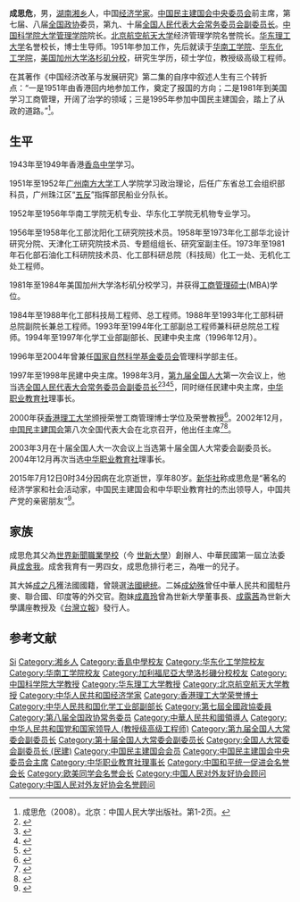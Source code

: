 {{Infobox_Person
| name = 成思危
|image= File:Flickr - World Economic Forum - Cheng Siwei - Annual Meeting of the New Champions Tianjin 2008.jpg
|box_width= 320px
|caption=成思危在[[天津|天津]]举办的[[2008夏季达沃斯论坛|2008夏季达沃斯论坛]]
|occupation= 经济学家
| period = 
|birth_name=
| other_names =
| Sex = 男
|birth_date= 1935年6月11日
|birth_place= {{ROC}}[[湖南省_(中华民国)|湖南省]][[湘乡|湘乡]]
|death_date= {{death date and age|2015|7|12|1935|6|11}}
|death_place= {{PRC}}[[北京市|北京市]][[北京医院|北京医院]]
| nationality = {{PRC}}
| residence =
| party =[[中国民主建国会|中国民主建国会]]
| religion =
| spouse = 
| relatives = 父亲：[[成舍我|成舍我]]<br>母亲：萧宗让<br>大姐：[[成之凡|成之凡]]<br>二姐：[[成幼殊|成幼殊]]<br>四妹：[[成嘉玲|成嘉玲]]<br>小妹：[[成露茜|成露茜]]
|educate= [[华南工学院|华南工学院]]<br>[[华东化工学院|华东化工学院]]<br>[[加州大学洛杉矶分校|加州大学洛杉矶分校]]
| past = 
* 第九、十届[[全国人民代表大会常务委员会副委员长|全国人民代表大会常务委员会副委员长]]
*[[北京航空航天大学|北京航空航天大学]]经济管理学院名誉院长
*[[华东理工大学|华东理工大学]]名誉校长，博士生导师
*原[[中國民主建國會|中國民主建國會]]中央委員會主席
| work =
*《中国经济改革与发展研究》
*《成思危论金融改革》
*《中国经济改革与发展研究》
*《成思危论风险投资》
*《美国金融危机：分析和启示》
*《改革是中国最大的红利》
*《中国股市的分析》（2015）
*《虚拟经济发展史》（2015）
|awards=
}}

'''成思危'''{{BD|1935年|6月11日|2015年|7月12日}}，男，[[湖南|湖南]][[湘乡|湘乡]]人，中国[[经济学家|经济学家]]。[[中国民主建国会中央委员会|中国民主建国会中央委员会]]前主席，第七届、八届[[全国政协|全国政协]]委员，第九、十届[[全国人民代表大会常务委员会副委员长|全国人民代表大会常务委员会副委员长]]。[[中国科学院大学管理学院|中国科学院大学管理学院]]院长。[[北京航空航天大学|北京航空航天大学]]经济管理学院名誉院长。[[华东理工大学|华东理工大学]]名誉校长，博士生导师。1951年参加工作，先后就读于[[华南工学院|华南工学院]]、[[华东化工学院|华东化工学院]]，[[美国|美国]][[加州大学洛杉矶分校|加州大学洛杉矶分校]]，研究生学历，硕士学位，教授级高级工程师。

在其著作《中国经济改革与发展研究》第二集的自序中叙述人生有三个转折点：“一是1951年由香港回内地参加工作，奠定了报国的方向；二是1981年到美国学习工商管理，开阔了治学的领域；三是1995年参加中国民主建国会，踏上了从政的道路。”<ref>成思危（2008）。北京：中国人民大学出版社。第1-2页。</ref>。

== 生平 ==
1943年至1949年香港[[香岛中学|香岛中学]]学习。

1951年至1952年[[广州南方大学|广州南方大学]]工人学院学习政治理论，后任广东省总工会组织部科员，广州珠江区“[[五反|五反]]”指挥部民船业分队长。

1952年至1956年华南工学院无机专业、华东化工学院无机物专业学习。

1956年至1958年化工部沈阳化工研究院技术员。1958年至1973年化工部华北设计研究分院、天津化工研究院技术员、专题组组长、研究室副主任。1973年至1981年石化部石油化工科研院技术员、化工部科研总院（科技局）化工一处、无机化工处工程师。

1981年至1984年美国加州大学洛杉矶分校学习，并获得[[工商管理硕士|工商管理硕士]](MBA)学位。

1984年至1988年化工部科技局工程师、总工程师。1988年至1993年化工部科研总院副院长兼总工程师。1993年至1994年化工部副总工程师兼科研总院总工程师。1994年至1997年化学工业部副部长、民建中央主席（1996年12月）。

1996年至2004年曾兼任[[国家自然科学基金委员会|国家自然科学基金委员会]]管理科学部主任。

1997年至1998年民建中央主席。1998年3月，[[第九届全国人民代表大会|第九届全国人大]]第一次会议上，他当选[[全国人民代表大会常务委员会副委员长|全国人民代表大会常务委员会副委员长]]<ref>{{Cite book|title=新中国50年 中|last=韩泰华主编|publisher=北京：[[红旗出版社|红旗出版社]]|year=1999.11|isbn=7-5051-0423-3|pages=897}}</ref><ref>{{Cite book|title=第九届全国人民代表大会及其常务委员会会议大事记 1998．3-2003．2|last=全国人大常委会办公厅秘书一局编|publisher=北京：[[中国民主法制出版社|中国民主法制出版社]]|year=2004.01|isbn=7-80078-793-1|pages=405}}</ref><ref>{{Cite book|title=中华人民共和国年鉴 1998 总第18期|last=中华人民共和国年鉴编辑部编辑|publisher=[[中国年鉴社|中国年鉴社]]|year=1999.01|isbn=7-80056-903-9|pages=41}}</ref><ref>{{Cite book|title=中华人民共和国通鉴|last=龙德，蔡翔主编|publisher=沈阳：[[辽宁人民出版社|辽宁人民出版社]]|year=2000.12|isbn=7-205-04473-1|pages=1832}}</ref>，同时继任民建中央主席，[[中华职业教育社|中华职业教育社]]理事长。

2000年获[[香港理工大学|香港理工大学]]颁授荣誉工商管理博士学位及荣誉教授<ref>{{Cite web|title=香港理工大學 - 榮譽學位及大學院士名錄|url=https://www.polyu.edu.hk/web/tc/about_polyu/honorary_awards_and_appointments/index.html|accessdate=2020-05-08|work=香港理工大學|archive-date=2020-11-10|archive-url=https://web.archive.org/web/20201110072258/https://www.polyu.edu.hk/web/tc/about_polyu/honorary_awards_and_appointments/index.html|dead-url=no}}</ref>。2002年12月，[[中国民主建国会|中国民主建国会]]第八次全国代表大会在北京召开，他出任主席<ref>{{Cite book|title=中华人民共和国年鉴 2003 总第23期|last=中华人民共和国年鉴编辑部编辑|publisher=中华人民共和国年鉴社|year=2003.11|pages=277}}</ref><ref>{{Cite book|title=中国改革开放新时期年鉴 2002年|last=[[王振川|王振川]]主编|publisher=[[中国民主法制出版社|中国民主法制出版社]]|year=2014|isbn=978-7-5162-0674-4|location=北京|pages=1090}}</ref>。

2003年3月在十届全国人大一次会议上当选第十届全国人大常委会副委员长。2004年12月再次当选[[中华职业教育社|中华职业教育社]]理事长。

2015年7月12日0时34分因病在北京逝世，享年80岁。[[新华社|新华社]]称成思危是“著名的经济学家和社会活动家，中国民主建国会和中华职业教育社的杰出领导人，中国共产党的亲密朋友”<ref>{{cite news|url=http://news.xinhuanet.com/politics/2015-07/12/c_1115895737.htm|title=著名经济学家成思危去世|date=2015-07-12|accessdate=2015-07-12|publisher=新華网|archive-date=2015-09-27|archive-url=https://web.archive.org/web/20150927224655/http://news.xinhuanet.com/politics/2015-07/12/c_1115895737.htm|dead-url=no}}</ref>。

== 家族 ==
成思危其父為[[世界新聞職業學校|世界新聞職業學校]]（今 [[世新大學|世新大學]]）創辦人、中華民國第一屆立法委員[[成舍我|成舍我]]。成舍我育有一男四女，成思危排行老三，為唯一的兒子。

其大姊[[成之凡|成之凡]]獲法國國籍，曾競選[[法國總统|法國總统]]。二姊[[成幼殊|成幼殊]]曾任中華人民共和國駐丹麥、聯合國、印度等的外交官。胞妹[[成嘉玲|成嘉玲]]曾為世新大學董事長、[[成露茜|成露茜]]為世新大學講座教授及《[[台灣立報|台灣立報]]》發行人。

== 参考文献 ==
{{Reflist|30em}}

{{start box}}
{{s-ppo}}
{{s-before|[[孙起孟|孙起孟]]}}
{{s-title|[[中国民主建国会中央委员会|中国民主建国会中央委员会]]主席|1996年 - 2007年}}
{{s-after|[[陈昌智|陈昌智]]}}
{{end box}}

{{start box}}
{{succession box|[[张江树|张江树]]|出缺至今|[[华东理工大学|华东理工大学]]名誉校长|2004年－2015年}}
{{end box}}

{{成舍我家系}}
{{全国人大常委会副委员长}}
{{Navboxes
| title  = 成思危在[[欧美同学会|欧美同学会]]的职务
| list1  =
{{欧美同学会第四届理事会}}
}}
{{Navboxes 
| title  = 成思危在[[中华职业教育社|中华职业教育社]]的职务
| list1  =
{{中华职业教育社第八届理事会}}
{{中华职业教育社第九届理事会}}
}}
{{Navboxes 
| title  = 成思危在[[中国民主建国会|中国民主建国会]]的职务
| list1  =
{{中国民主建国会第六届中央委员会}}
{{中国民主建国会第七届中央委员会}}
{{中国民主建国会第八届中央委员会}}
}}
{{Navboxes 
| title  = 成思危在[[中国和平统一促进会|中国和平统一促进会]]的职务
| list1  =
{{中国和平统一促进会第八届理事会}}
}}
{{Navboxes
| title  = 成思危在[[中国人民对外友好协会|中国人民对外友好协会]]的职务
| list1  =
{{中国人民对外友好协会第八届全国理事会}}
{{中国人民对外友好协会第九届全国理事会}}
{{中国人民对外友好协会第十届全国理事会}}
}}

{{Authority control}}
{{DEFAULTSORT:Cheng成}}
[[Category:成姓|Si]]
[[Category:湘乡人|Category:湘乡人]]
[[Category:香島中學校友|Category:香島中學校友]]
[[Category:华东化工学院校友|Category:华东化工学院校友]]
[[Category:华南工学院校友|Category:华南工学院校友]]
[[Category:加利福尼亞大學洛杉磯分校校友|Category:加利福尼亞大學洛杉磯分校校友]]
[[Category:中国科学院大学教授|Category:中国科学院大学教授]]
[[Category:华东理工大学教授|Category:华东理工大学教授]]
[[Category:北京航空航天大学教授|Category:北京航空航天大学教授]]
[[Category:中华人民共和国经济学家|Category:中华人民共和国经济学家]]
[[Category:香港理工大学荣誉博士|Category:香港理工大学荣誉博士]]
[[Category:中华人民共和国化学工业部副部长|Category:中华人民共和国化学工业部副部长]]
[[Category:第七屆全國政協委員|Category:第七屆全國政協委員]]
[[Category:第八届全国政协常务委员|Category:第八届全国政协常务委员]]
[[Category:中華人民共和國領導人|Category:中華人民共和國領導人]]
[[Category:中华人民共和国党和国家领导人_(教授级高级工程师)|Category:中华人民共和国党和国家领导人 (教授级高级工程师)]]
[[Category:第九届全国人大常委会副委员长|Category:第九届全国人大常委会副委员长]]
[[Category:第十届全国人大常委会副委员长|Category:第十届全国人大常委会副委员长]]
[[Category:全国人大常委会副委员长_(民建)|Category:全国人大常委会副委员长 (民建)]]
[[Category:中国民主建国会会员|Category:中国民主建国会会员]]
[[Category:中国民主建国会中央委员会主席|Category:中国民主建国会中央委员会主席]]
[[Category:中华职业教育社理事长|Category:中华职业教育社理事长]]
[[Category:中国和平统一促进会名誉会长|Category:中国和平统一促进会名誉会长]]
[[Category:欧美同学会名誉会长|Category:欧美同学会名誉会长]]
[[Category:中国人民对外友好协会顾问|Category:中国人民对外友好协会顾问]]
[[Category:中国人民对外友好协会名誉顾问|Category:中国人民对外友好协会名誉顾问]]